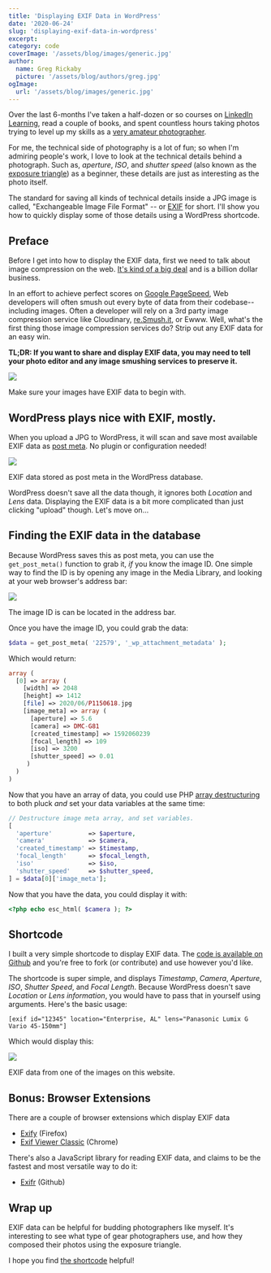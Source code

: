```yaml
---
title: 'Displaying EXIF Data in WordPress'
date: '2020-06-24'
slug: 'displaying-exif-data-in-wordpress'
excerpt:
category: code
coverImage: '/assets/blog/images/generic.jpg'
author:
  name: Greg Rickaby
  picture: '/assets/blog/authors/greg.jpg'
ogImage:
  url: '/assets/blog/images/generic.jpg'
---
```


<Article>

Over the last 6-months I've taken a half-dozen or so courses on [LinkedIn Learning](https://www.linkedin.com/learning/), read a couple of books, and spent countless hours taking photos trying to level up my skills as a [very amateur photographer](https://gregrickaby.com/category/photos).

For me, the technical side of photography is a lot of fun; so when I'm admiring people's work, I love to look at the technical details behind a photograph. Such as, _aperture_, _ISO_, and _shutter speed_ (also known as the [exposure triangle](https://photo.stackexchange.com/a/12441)) as a beginner, these details are just as interesting as the photo itself.

The standard for saving all kinds of technical details inside a JPG image is called, "Exchangeable Image File Format" -- or [EXIF](https://en.wikipedia.org/wiki/Exif) for short. I'll show you how to quickly display some of those details using a WordPress shortcode.

## Preface

Before I get into how to display the EXIF data, first we need to talk about image compression on the web. [It's kind of a big deal](https://developers.google.com/web/fundamentals/performance/optimizing-content-efficiency/image-optimization) and is a billion dollar business.

In an effort to achieve perfect scores on [Google PageSpeed](https://developers.google.com/speed/pagespeed/insights/), Web developers will often smush out every byte of data from their codebase-- including images. Often a developer will rely on a 3rd party image compression service like Cloudinary, [re.Smush.it](https://resmush.it/), or Ewww. Well, what's the first thing those image compression services do? Strip out any EXIF data for an easy win.

**TL;DR: If you want to share and display EXIF data, you may need to tell your photo editor and any image smushing services to preserve it.**

![](/blog/images/Screenshot-2020-06-23-21.19.41-1920x891.png)

Make sure your images have EXIF data to begin with.

## WordPress plays nice with EXIF, mostly.

When you upload a JPG to WordPress, it will scan and save most available EXIF data as [post meta](https://designmodo.com/wordpress-post-meta/). No plugin or configuration needed!

![](/blog/images/Screenshot-2020-06-23-21.14.28.png)

EXIF data stored as post meta in the WordPress database.

WordPress doesn't save all the data though, it ignores both _Location_ and _Lens_ data. Displaying the EXIF data is a bit more complicated than just clicking "upload" though. Let's move on...

## Finding the EXIF data in the database

Because WordPress saves this as post meta, you can use the `get_post_meta()` function to grab it, _if_ you know the image ID. One simple way to find the ID is by opening any image in the Media Library, and looking at your web browser's address bar:

![](/blog/images/Screenshot-2020-06-23-20.44.22.png)

The image ID is can be located in the address bar.

Once you have the image ID, you could grab the data:

```php
$data = get_post_meta( '22579', '_wp_attachment_metadata' );
```

Which would return:

```php
array (
  [0] => array (
    [width] => 2048
    [height] => 1412
    [file] => 2020/06/P1150618.jpg
    [image_meta] => array (
      [aperture] => 5.6
      [camera] => DMC-G81
      [created_timestamp] => 1592060239
      [focal_length] => 109
      [iso] => 3200
      [shutter_speed] => 0.01
     )
  )
)
```

Now that you have an array of data, you could use PHP [array destructuring](https://stitcher.io/blog/array-destructuring-with-list-in-php) to both pluck _and_ set your data variables at the same time:

```php
// Destructure image meta array, and set variables.
[
  'aperture'          => $aperture,
  'camera'            => $camera,
  'created_timestamp' => $timestamp,
  'focal_length'      => $focal_length,
  'iso'               => $iso,
  'shutter_speed'     => $shutter_speed,
] = $data[0]['image_meta'];
```

Now that you have the data, you could display it with:

```php
<?php echo esc_html( $camera ); ?>
```

## Shortcode

I built a very simple shortcode to display EXIF data. The [code is available on Github](https://github.com/gregrickaby/wordpress-display-exif) and you're free to fork (or contribute) and use however you'd like.

The shortcode is super simple, and displays _Timestamp_, _Camera_, _Aperture_, _ISO_, _Shutter Speed_, and _Focal Length_. Because WordPress doesn't save _Location_ or _Lens information_, you would have to pass that in yourself using arguments. Here's the basic usage:

```
[exif id="12345" location="Enterprise, AL" lens="Panasonic Lumix G Vario 45-150mm"]
```

Which would display this:

![](/blog/images/Screenshot-2020-06-23-20.41.48.png)

EXIF data from one of the images on this website.

## Bonus: Browser Extensions

There are a couple of browser extensions which display EXIF data

- [Exify](https://addons.mozilla.org/en-US/firefox/addon/exify/) (Firefox)
- [Exif Viewer Classic](https://chrome.google.com/webstore/detail/exif-viewer-classic/nafpfdcmppffipmhcpkbplhkoiekndck) (Chrome)

There's also a JavaScript library for reading EXIF data, and claims to be the fastest and most versatile way to do it:

- [Exifr](https://github.com/MikeKovarik/exifr) (Github)

## Wrap up

EXIF data can be helpful for budding photographers like myself. It's interesting to see what type of gear photographers use, and how they composed their photos using the exposure triangle.

I hope you find [the shortcode](https://github.com/gregrickaby/wordpress-display-exif) helpful!

</Article>

